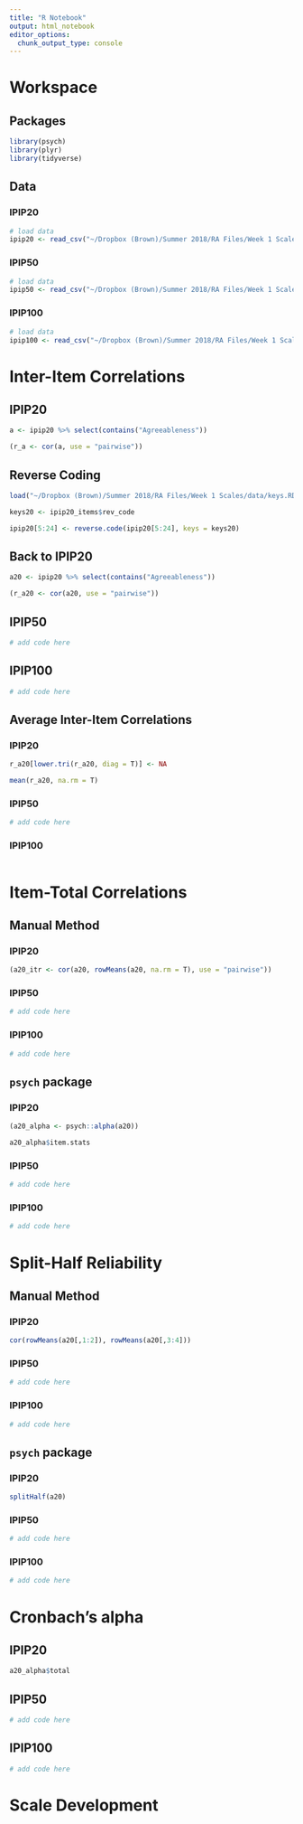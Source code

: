 ```yaml
---
title: "R Notebook"
output: html_notebook
editor_options: 
  chunk_output_type: console
---
```


# Workspace
## Packages
```r
library(psych)
library(plyr)
library(tidyverse)
```

## Data
### IPIP20
```r
# load data
ipip20 <- read_csv("~/Dropbox (Brown)/Summer 2018/RA Files/Week 1 Scales/data/ipip20.csv")
```

### IPIP50  
```r
# load data
ipip50 <- read_csv("~/Dropbox (Brown)/Summer 2018/RA Files/Week 1 Scales/data/ipip50.csv")
```

### IPIP100
```r
# load data
ipip100 <- read_csv("~/Dropbox (Brown)/Summer 2018/RA Files/Week 1 Scales/data/ipip100.csv")
```

# Inter-Item Correlations  
## IPIP20
```r
a <- ipip20 %>% select(contains("Agreeableness"))

(r_a <- cor(a, use = "pairwise"))
```


## Reverse Coding
```r
load("~/Dropbox (Brown)/Summer 2018/RA Files/Week 1 Scales/data/keys.RData")

keys20 <- ipip20_items$rev_code

ipip20[5:24] <- reverse.code(ipip20[5:24], keys = keys20)
```

## Back to IPIP20
```r
a20 <- ipip20 %>% select(contains("Agreeableness"))

(r_a20 <- cor(a20, use = "pairwise"))
```

## IPIP50
```r
# add code here
```

## IPIP100
```r
# add code here
```


## Average Inter-Item Correlations  

### IPIP20
```r
r_a20[lower.tri(r_a20, diag = T)] <- NA

mean(r_a20, na.rm = T)
```

### IPIP50  
```r
# add code here
```

### IPIP100  
```r

```

# Item-Total Correlations  
## Manual Method  

### IPIP20  
```r
(a20_itr <- cor(a20, rowMeans(a20, na.rm = T), use = "pairwise"))
```

### IPIP50  
```r
# add code here
```

### IPIP100  
```r
# add code here
```

## `psych` package  
### IPIP20  
```r
(a20_alpha <- psych::alpha(a20))

a20_alpha$item.stats
```

### IPIP50  
```r
# add code here
```

### IPIP100  
```r
# add code here
```

# Split-Half Reliability
## Manual Method  
### IPIP20  
```r
cor(rowMeans(a20[,1:2]), rowMeans(a20[,3:4]))
```

### IPIP50  
```r
# add code here
```

### IPIP100   
```r
# add code here
```

## `psych` package
### IPIP20  
```r
splitHalf(a20)
```

### IPIP50  
```r
# add code here
```

### IPIP100  
```r
# add code here
```

# Cronbach's alpha
## IPIP20  
```r
a20_alpha$total
```

## IPIP50  
```r
# add code here
```

## IPIP100
```r
# add code here
```

# Scale Development  

